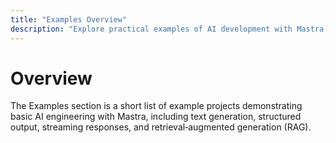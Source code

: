```yaml
---
title: "Examples Overview"
description: "Explore practical examples of AI development with Mastra, including text generation, RAG implementations, structured outputs, and multi-modal interactions. Learn how to build AI applications using OpenAI, Anthropic, and Google Gemini."
---
```



# Overview

The Examples section is a short list of example projects demonstrating basic AI engineering with Mastra, including text generation, structured output, streaming responses, and retrieval‐augmented generation (RAG).

<CardItems>
  <CardItem
    title="LLM"
    links={[
      { title: "Generate Text", href: "examples/llms/generate-text" },
      { title: "Use a System Prompt", href: "/examples/llms/use-a-system-prompt" },
      { title: "Describe an Image", href: "/examples/llms/describe-an-image" },
      { title: "Call Claude", href: "/examples/llms/call-claude" },
      { title: "Call Google Gemini", href: "/examples/llms/call-google-gemini" },
      {
        title: "Generate Objects with Structured Output",
        href: "/examples/llms/generate-object-with-structured-output",
      },
      { title: "Stream Text", href: "/examples/llms/stream-text" },
      {
        title: "Stream Objects with Structured Output",
        href: "/examples/llms/stream-object-with-structured-output",
      },
    ]}
  />
  <CardItem
    title="Agent"
    links={[
      {
        title: "Agent with System Prompt",
        href: "/examples/agents/agent-system-prompt",
      },
    ]}
  />
  <CardItem
    title="Workflow"
    links={[
      {
        title: "Creating a Workflow",
        href: "/examples/workflows/creating-a-workflow",
      },
      {
        title: "Using a Tool as a Step",
        href: "/examples/workflows/using-a-tool-as-a-step",
      },
      { title: "Parallel Steps", href: "/examples/workflows/parallel-steps" },
      { title: "Sequential Steps", href: "/examples/workflows/sequential-steps" },
      { title: "Branching Paths", href: "/examples/workflows/branching-paths" },
      {
        title: "Cyclical Dependencies",
        href: "/examples/workflows/cyclical-dependencies",
      },
      { title: "Calling an LLM", href: "/examples/workflows/calling-llm" },
      { title: "Calling an Agent", href: "/examples/workflows/calling-agent" },
    ]}
  />
  <CardItem
    title="RAG"
    links={[
      { title: "Chunk Text", href: "/examples/rag/chunk-text" },
      { title: "Chunk Markdown", href: "/examples/rag/chunk-markdown" },
      { title: "Chunk HTML", href: "/examples/rag/chunk-html" },
      { title: "Chunk JSON", href: "/examples/rag/chunk-json" },
      { title: "Embed Text Chunk", href: "/examples/rag/embed-text-chunk" },
      { title: "Embed Chunk Array", href: "/examples/rag/embed-chunk-array" },
      { title: "Adjust Chunk Size", href: "/examples/rag/adjust-chunk-size" },
      {
        title: "Adjust Chunk Delimiters",
        href: "/examples/rag/adjust-chunk-delimiters",
      },
      {
        title: "Embed Text with Cohere",
        href: "/examples/rag/embed-text-with-cohere",
      },
      {
        title: "Insert Embedding in Pinecone",
        href: "/examples/rag/insert-embedding-in-pinecone",
      },
      {
        title: "Insert Embedding in PgVector",
        href: "/examples/rag/insert-embedding-in-pgvector",
      },
      { title: "Retrieve Results", href: "/examples/rag/retrieve-results" },
      { title: "Building a RAG System with Mastra", href: "/examples/rag/basic-rag" },
      { title: "Building a RAG System with Mastra: Optimizing Information Density", href: "/examples/rag/cleanup-rag" },
      { title: "Building a RAG System with Mastra: Metadata Filtering", href: "/examples/rag/filter-rag" },
      { title: "Building a RAG System with Mastra: Chain of Thought Prompting", href: "/examples/rag/cot-rag" },
    ]}
  />
</CardItems>
